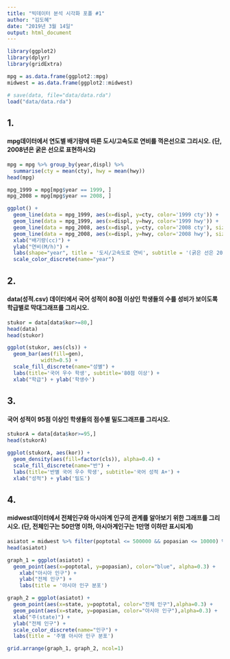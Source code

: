 ```yaml
---
title: "빅데이터 분석 시각화 포폴 #1"
author: "김도혜"
date: "2019년 3월 14일"
output: html_document
---
```


```r
library(ggplot2)
library(dplyr)
library(gridExtra)

mpg = as.data.frame(ggplot2::mpg)
midwest = as.data.frame(ggplot2::midwest)

# save(data, file="data/data.rda")
load("data/data.rda")
```


## 1.
#### mpg데이터에서 연도별 배기량에 따른 도시/고속도로 연비를 꺽은선으로 그리시오. (단, 2008년은 굵은 선으로 표현하시오)


```r
mpg = mpg %>% group_by(year,displ) %>% 
  summarise(cty = mean(cty), hwy = mean(hwy))
head(mpg)

mpg_1999 = mpg[mpg$year == 1999, ]
mpg_2008 = mpg[mpg$year == 2008, ]

ggplot() + 
  geom_line(data = mpg_1999, aes(x=displ, y=cty, color='1999 cty')) + 
  geom_line(data = mpg_1999, aes(x=displ, y=hwy, color='1999 hwy')) +
  geom_line(data = mpg_2008, aes(x=displ, y=cty, color='2008 cty'), size=2) +
  geom_line(data = mpg_2008, aes(x=displ, y=hwy, color='2008 hwy'), size=2) +
  xlab("배기량(cc)") +
  ylab("연비(M/h)") +
  labs(shape="year", title = '도시/고속도로 연비', subtitle = '(굵은 선은 2008년)')+
  scale_color_discrete(name="year")
```


## 2.
#### data(성적.csv) 데이터에서 국어 성적이 80점 이상인 학생들의 수를 성비가 보이도록 학급별로 막대그래프를 그리시오.


```r
stukor = data[data$kor>=80,]
head(data)
head(stukor)

ggplot(stukor, aes(cls)) +
  geom_bar(aes(fill=gen),
           width=0.5) +
  scale_fill_discrete(name="성별") +
  labs(title='국어 우수 학생', subtitle='80점 이상') + 
  xlab("학급") + ylab('학생수')

```


## 3.
#### 국어 성적이 95점 이상인 학생들의 점수별 밀도그래프를 그리시오.


```r
stukorA = data[data$kor>=95,]
head(stukorA)

ggplot(stukorA, aes(kor)) +
  geom_density(aes(fill=factor(cls)), alpha=0.4) +
  scale_fill_discrete(name="반") +
  labs(title='반별 국어 우수 학생', subtitle='국어 성적 A+') + 
  xlab("성적") + ylab('밀도')

```


## 4.
#### midwest데이터에서 전체인구와 아시아계 인구의 관계를 알아보기 위한 그래프를 그리시오. (단, 전체인구는 50만명 이하, 아시아계인구는 1만명 이하만 표시되게)


```r
asiatot = midwest %>% filter(poptotal <= 500000 && popasian <= 10000) %>% select(state,poptotal, popasian)
head(asiatot)

graph_1 = ggplot(asiatot) +
  geom_point(aes(x=poptotal, y=popasian), color="blue", alpha=0.3) +
    xlab("아시아 인구") +
    ylab("전체 인구") +
    labs(title = '아시아 인구 분포') 

graph_2 = ggplot(asiatot) +
  geom_point(aes(x=state, y=poptotal, color="전체 인구"),alpha=0.3) +
  geom_point(aes(x=state, y=popasian, color="아시아 인구"),alpha=0.3) +
  xlab("주(state)") +
  ylab("전체 인구") +
  scale_color_discrete(name="인구") +
  labs(title = '주별 아시아 인구 분포') 

grid.arrange(graph_1, graph_2, ncol=1)
```

